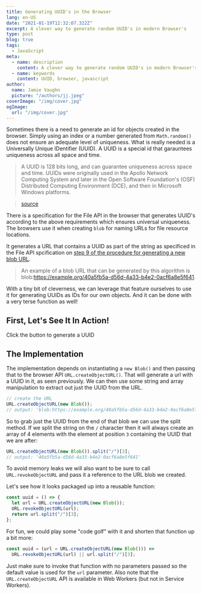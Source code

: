 ```yaml
---
title: Generating UUID's in the Browser
lang: en-US
date: "2021-01-19T12:32:07.322Z"
excerpt: A clever way to generate random UUID's in modern Browser's
type: post
blog: true
tags:
  - JavaScript
meta:
  - name: description
    content: A clever way to generate random UUID's in modern Browser's
  - name: keywords
    content: UUID, browser, javascript
author:
  name: Jamie Vaughn
  picture: "/authors/jj.jpeg"
coverImage: "/img/cover.jpg"
ogImage:
  url: "/img/cover.jpg"
---
```


Sometimes there is a need to generate an id for objects created in the browser. Simply using an index or a number generated from `Math.random()` does not ensure an adequate level of uniqueness. What is really needed is a Universally Unique IDentifier (UUID). A UUID is a special id that garauntees uniqueness across all space and time.

> A UUID is 128 bits long, and can guarantee uniqueness across space and time. UUIDs were originally used in the Apollo Network Computing System and later in the Open Software Foundation's (OSF) Distributed Computing Environment (DCE), and then in Microsoft Windows platforms.

> [source](https://tools.ietf.org/html/rfc4122)

There is a specification for the File API in the browser that generates UUID's according to the above requirements which ensures universal uniqueness. The browsers use it when creating `blob` for naming URLs for file resource locations.

It generates a URL that contains a UUID as part of the string as specificed in the File API spcification on [step 9 of the procedure for generating a new blob URL](https://w3c.github.io/FileAPI/#unicodeBlobURL).

> An example of a blob URL that can be generated by this algorithm is blob:https://example.org/40a5fb5a-d56d-4a33-b4e2-0acf6a8e5f641.

With a tiny bit of cleverness, we can leverage that feature ourselves to use it for generating UUIDs as IDs for our own objects. And it can be done with a very terse function as well!

## First, Let's See It In Action!

Click the button to generate a UUID

<Uuid />

## The Implementation

The implementation depends on instantiating a `new Blob()` and then passing that to the browser API `URL.createObjectURL()`. That will generate a url with a UUID in it, as seen previously. We can then use some string and array manipulation to extract out just the UUID from the URL.

```js
// create the URL
URL.createObjectURL(new Blob());
// output: 'blob:https://example.org/40a5fb5a-d56d-4a33-b4e2-0acf6a8e5f641'
```

So to grab just the UUID from the end of that blob we can use the split method. If we split the string on the `/` character then it will always create an array of 4 elements with the element at position `3` containing the UUID that we are after:

```js
URL.createObjectURL(new Blob()).split("/")[3];
// output: '40a5fb5a-d56d-4a33-b4e2-0acf6a8e5f641'
```

To avoid memory leaks we will also want to be sure to call `URL.revokeObjectURL` and pass it a reference to the URL blob we created.

Let's see how it looks packaged up into a reusable function:

```js
const uuid = () => {
  let url = URL.createObjectURL(new Blob());
  URL.revokeObjectURL(url);
  return url.split("/")[3];
};
```

For fun, we could play some "code golf" with it and shorten that function up a bit more:

```js
const uuid = (url = URL.createObjectURL(new Blob())) =>
  URL.revokeObjectURL(url) || url.split("/")[3];
```

Just make sure to invoke that function with no parameters passed so the default value is used for the `url` parameter. Also note that the `URL.createObjectURL` API is available in Web Workers (but not in Service Workers).
